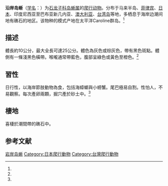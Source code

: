 {{noteTA
|1=zh-cn:爬行纲; zh-tw:爬蟲綱;
}}
{{Speciesbox
| name = 沿岸岛蜥
| status = 
| status_system = 
| image = Mangrove Skink (Emoia atrocostata) (8220694063).jpg
| genus = Emoia
| species = atrocostata
| authority = (Lesson, 1830)<ref name='id4468'>{{cite web| url =http://www.bioinfo.cn/db05/BjdwSpecies.php?action=view&id=4468| title =沿岸岛蜥| work =《中国动物物种编目数据库》| publisher =中国科学院微生物研究所| author =中国科学院动物研究所| accessdate =2009-04-11| deadurl =yes| archiveurl =https://web.archive.org/web/20160305071324/http://www.bioinfo.cn/db05/BjdwSpecies.php?action=view&id=4468| archivedate =2016-03-05}}</ref>
| synonyms = *''Scincus atrocostatus'' <small>Lesson, 1830</small>
* ''Eumeces freycinetii'' <small>Duméril & Bibron, 1839</small>
* ''Mocoa cumingi'' <small>Gray, 1845</small>
* ''Euprepes bitaeniatus'' <small>Peters, 1864</small>
* ''Mabouya jerdoniana'' <small>Stoliczka, 1870</small>
* ''Eumeces singaporensis'' <small>Steindachner, 1870</small>
* ''Euprepes parietalis'' <small>Peters, 1871</small>
* ''Euprepes microstictus'' <small>Peters, 1874</small>
* ''Mabouia marmorata'' <small>Macleay, 1877</small>
* ''Mabouia irrorata'' <small>Macleay, 1877</small>
* ''Eumeces serratus'' <small>Fischer, 1886</small>
* ''Lygosoma sinus'' <small>Smith, 1929</small>
* ''Lygosoma buergersi'' <small>Vogt, 1932</small>
* ''Papuascincus buergersi'' <small>(Vogt, 1932</small>)
* ''Emoia manni'' <small>Brown, 1948</small> 
}}

'''沿岸岛蜥'''（[[学名|学名]]：{{lang|la|''Emoia atrocostata''}}）为[[石龙子科|石龙子科]][[岛蜥属|岛蜥属]]的[[爬行动物|爬行动物]]。分布于马来半岛、[[菲律宾|菲律宾]]、[[日本|日本]]、印度尼西亚至巴布亚新几内亚、[[澳大利亚|澳大利亚]]、[[台湾岛|台湾岛]]等地，多栖息于海岸边潮间地有礁石的地区。该物种的模式产地在太平洋Caroline群岛。<ref name='id4468'/>

==描述==
體長約10公分，最大全長可達25公分。體色為灰色或棕灰色，帶有黑色斑點。體側有一條淺黑色橫帶。喉嚨通常帶藍色，腹部呈綠色或黃色至橙色。<ref name="pedia-E5B2"/>

==習性==
日行性，以海岸節肢動物為食，包括海蟑螂與小螃蟹。尾巴極易自割。性怕人，不易觀察。每次產卵兩顆，掘穴產於砂土中。<ref name="pedia-E5B2"/>

==棲地==
喜棲於潮間帶的礁石中。

== 参考文献 ==
{{reflist|refs=
<ref name="pedia-E5B2">{{cite web | url=https://pedia.cloud.edu.tw/Entry/Detail/?title=%E5%B2%A9%E5%B2%B8%E5%B3%B6%E8%9C%A5 | title=岩岸島蜥 | publisher=[[教育部教育雲|教育部教育雲]] | date=2007-01 | accessdate=2019-01-30 | author1=國家研究院辭書 }}</ref>
}}

{{Wikispecies|Emoia atrocostata}}
{{Taxonbar}}

[[Category:岛蜥属|岩岸岛蜥]]
[[Category:日本爬行動物|Category:日本爬行動物]]
[[Category:台灣爬行動物|Category:台灣爬行動物]]
